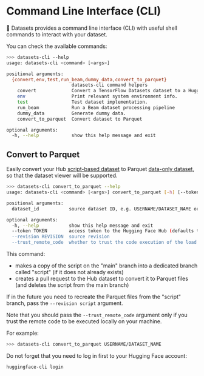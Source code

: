 # Command Line Interface (CLI)

🤗 Datasets provides a command line interface (CLI) with useful shell commands to interact with your dataset.

You can check the available commands:
```bash
>>> datasets-cli --help
usage: datasets-cli <command> [<args>]

positional arguments:
  {convert,env,test,run_beam,dummy_data,convert_to_parquet}
                        datasets-cli command helpers
    convert             Convert a TensorFlow Datasets dataset to a HuggingFace Datasets dataset.
    env                 Print relevant system environment info.
    test                Test dataset implementation.
    run_beam            Run a Beam dataset processing pipeline
    dummy_data          Generate dummy data.
    convert_to_parquet  Convert dataset to Parquet

optional arguments:
  -h, --help            show this help message and exit
```

## Convert to Parquet

Easily convert your Hub [script-based dataset](dataset_script) to Parquet [data-only dataset](repository_structure), so that the dataset viewer will be supported.

```bash
>>> datasets-cli convert_to_parquet --help
usage: datasets-cli <command> [<args>] convert_to_parquet [-h] [--token TOKEN] [--revision REVISION] [--trust_remote_code] dataset_id

positional arguments:
  dataset_id           source dataset ID, e.g. USERNAME/DATASET_NAME or ORGANIZATION/DATASET_NAME

optional arguments:
  -h, --help           show this help message and exit
  --token TOKEN        access token to the Hugging Face Hub (defaults to logged-in user's one)
  --revision REVISION  source revision
  --trust_remote_code  whether to trust the code execution of the load script
```

This command:
- makes a copy of the script on the "main" branch into a dedicated branch called "script" (if it does not already exists)
- creates a pull request to the Hub dataset to convert it to Parquet files (and deletes the script from the main branch)

If in the future you need to recreate the Parquet files from the "script" branch, pass the `--revision script` argument.

Note that you should pass the `--trust_remote_code` argument only if you trust the remote code to be executed locally on your machine.

For example:
```bash
>>> datasets-cli convert_to_parquet USERNAME/DATASET_NAME
```

<Tip>

Do not forget that you need to log in first to your Hugging Face account:
```bash
huggingface-cli login
```

</Tip>

